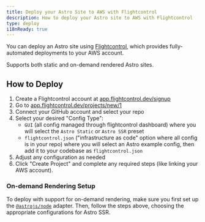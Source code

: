 ```yaml
---
title: Deploy your Astro Site to AWS with Flightcontrol
description: How to deploy your Astro site to AWS with Flightcontrol
type: deploy
i18nReady: true
---
```


You can deploy an Astro site using [Flightcontrol](https://www.flightcontrol.dev?ref=astro), which provides fully-automated deployments to your AWS account.

Supports both static and on-demand rendered Astro sites.

## How to Deploy

1. Create a Flightcontrol account at [app.flightcontrol.dev/signup](https://app.flightcontrol.dev/signup?ref=astro)
1. Go to [app.flightcontrol.dev/projects/new/1](https://app.flightcontrol.dev/projects/new/1)
1. Connect your GitHub account and select your repo
1. Select your desired "Config Type":
    - `GUI` (all config managed through flightcontrol dashboard) where you will select the `Astro Static` or `Astro SSR` preset
    - `flightcontrol.json` ("infrastructure as code" option where all config is in your repo) where you will select an Astro example config, then add it to your codebase as `flightcontrol.json`
1. Adjust any configuration as needed
1. Click "Create Project" and complete any required steps (like linking your AWS account).


### On-demand Rendering Setup

To deploy with support for on-demand rendering, make sure you first set up the [`@astrojs/node`](/en/guides/integrations-guide/node/) adapter. Then, follow the steps above, choosing the appropriate configurations for Astro SSR.
